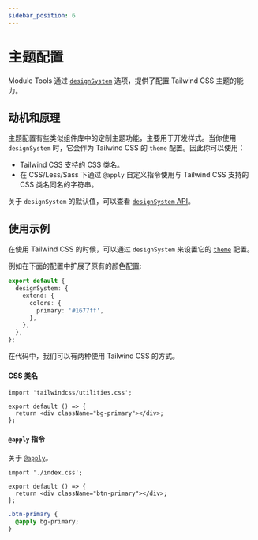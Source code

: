 ```yaml
---
sidebar_position: 6
---
```


# 主题配置

Module Tools 通过 [`designSystem`](/api/config/design-system) 选项，提供了配置 Tailwind CSS 主题的能力。

## 动机和原理

主题配置有些类似组件库中的定制主题功能，主要用于开发样式。当你使用 `designSystem` 时，它会作为 Tailwind CSS 的 `theme` 配置。因此你可以使用：

- Tailwind CSS 支持的 CSS 类名。
- 在 CSS/Less/Sass 下通过 `@apply` 自定义指令使用与 Tailwind CSS 支持的 CSS 类名同名的字符串。

关于 `designSystem` 的默认值，可以查看 [`designSystem` API](/api/config/design-system)。

## 使用示例

在使用 Tailwind CSS 的时候，可以通过 `designSystem` 来设置它的 [`theme`](https://tailwindcss.com/docs/theme) 配置。

例如在下面的配置中扩展了原有的颜色配置:

```ts title="modern.config.ts"
export default {
  designSystem: {
    extend: {
      colors: {
        primary: '#1677ff',
      },
    },
  },
};
```

在代码中，我们可以有两种使用 Tailwind CSS 的方式。

#### CSS 类名

```tsx title="./src/index.tsx"
import 'tailwindcss/utilities.css';

export default () => {
  return <div className="bg-primary"></div>;
};
```

#### `@apply` 指令

关于 [`@apply`](https://tailwindcss.com/docs/functions-and-directives#apply)。

```tsx title="./src/index.tsx"
import './index.css';

export default () => {
  return <div className="btn-primary"></div>;
};
```

```css title="./src/index.css"
.btn-primary {
  @apply bg-primary;
}
```
